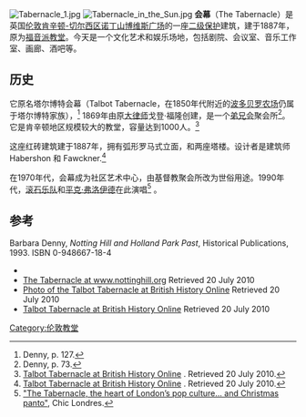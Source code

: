 [[File:Tabernacle_1.jpg|right]]
[[File:Tabernacle_in_the_Sun.jpg|right]]
'''会幕'''（The Tabernacle）是英国[[伦敦|伦敦]][[肯辛顿-切尔西区|肯辛顿-切尔西区]][[诺丁山|诺丁山]][[博维斯广场|博维斯广场]]的一座[[登录建筑|二级保护]]建筑，建于1887年，原为[[福音派|福音派]][[教堂|教堂]]。今天是一个文化艺术和娱乐场地，包括剧院、会议室、音乐工作室、画廊、酒吧等。

==历史==
它原名塔尔博特会幕（Talbot Tabernacle，在1850年代附近的[[波多贝罗路|波多贝罗农场]]仍属于塔尔博特家族），<ref>Denny, p. 127.</ref> 1869年由原[[大律师|大律师]]戈登·福隆创建，是一个[[弟兄会|弟兄会]]聚会所<ref>Denny, p. 73.</ref>。它是肯辛顿地区规模较大的教堂，容量达到1000人。<ref>[http://www.british-history.ac.uk/report.aspx?compid=49881#s1002 Talbot Tabernacle at British History Online] {{Wayback|url=http://www.british-history.ac.uk/report.aspx?compid=49881#s1002 |date=20141109164746 }}. Retrieved 20 July 2010.</ref>

这座红砖建筑建于1887年，拥有弧形罗马式立面，和两座塔楼。设计者是建筑师 Habershon 和 Fawckner.<ref>[http://www.british-history.ac.uk/report.aspx?compid=49914#s5 Talbot Tabernacle at British History Online] {{Wayback|url=http://www.british-history.ac.uk/report.aspx?compid=49914#s5 |date=20141109162133 }}. Retrieved 20 July 2010.</ref>

在1970年代，会幕成为社区艺术中心，由基督教聚会所改为世俗用途。1990年代，[[滚石乐队|滚石乐队]]和[[平克·弗洛伊德|平克·弗洛伊德]]在此演唱<ref name=ChicLondres>[http://www.chiclondres.com/uncategorized/the-tabernacle-the-heart-of-londons-pop-culture-and-christmas-panto/ "The Tabernacle, the heart of London’s pop culture… and Christmas panto"], Chic Londres.</ref> 。

==参考==
Barbara Denny, ''Notting Hill and Holland Park Past'', Historical Publications, 1993. ISBN 0-948667-18-4
{{reflist|2}}
* {{Official website|http://www.tabernaclew11.com/}}
* [http://www.notting-hill.org/#/the-tabernacle/4532811724 The Tabernacle at www.nottinghill.org]{{Wayback|url=http://www.notting-hill.org/#/the-tabernacle/4532811724 |date=20160402153440 }} Retrieved 20 July 2010
* [http://www.british-history.ac.uk/report.aspx?compid=49914#s5 Photo of the Talbot Tabernacle at British History Online]{{Wayback|url=http://www.british-history.ac.uk/report.aspx?compid=49914#s5 |date=20141109162133 }} Retrieved 20 July 2010
* [http://www.british-history.ac.uk/report.aspx?compid=49881#s1002 Talbot Tabernacle at British History Online]{{Wayback|url=http://www.british-history.ac.uk/report.aspx?compid=49881#s1002 |date=20141109164746 }} Retrieved 20 July 2010
{{Coord|51|31|00|N|0|12|06|W|display=title}}
{{伦敦教堂}}
[[Category:伦敦教堂|Category:伦敦教堂]]